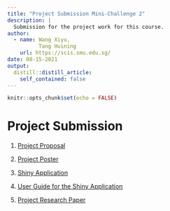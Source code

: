 ```yaml
---
title: "Project Submission Mini-Challenge 2"
description: |
  Submission for the project work for this course.
author:
  - name: Wang Xiyu,
          Tang Huining
    url: https://scis.smu.edu.sg/
date: 08-15-2021
output:
  distill::distill_article:
    self_contained: false
---
```



```r
knitr::opts_chunk$set(echo = FALSE)
```

# Project Submission

1. [Project Proposal](https://project-g2t5.netlify.app/posts/2021-08-15-project-proposal/)

2. [Project Poster](https://project-g2t5.netlify.app/posts/2021-08-15-project-poster/)

3. [Shiny Application](https://jasminewang0726.shinyapps.io/MiniChallenge/?_ga=2.162324028.1250284060.1628951342-1944787584.1628951342)

4. [User Guide for the Shiny Application](https://project-g2t5.netlify.app/posts/2021-08-15-project-user-guide/)

5. [Project Research Paper](https://project-g2t5.netlify.app/posts/2021-08-15-project-research-paper/)

